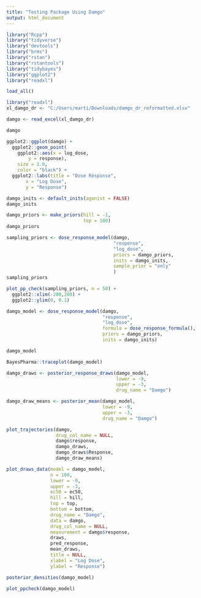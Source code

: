 ```yaml
---
title: "Testing Package Using Damgo"
output: html_document
---
```


```r
library("Rcpp")
library("tidyverse")
library("devtools")
library("brms")
library("rstan")
library("rstantools")
library("tidybayes")
library("ggplot2")
library("readxl")
```

```r
load_all()
```

```r
library("readxl")
xl_damgo_dr <- "C:/Users/marti/Downloads/damgo_dr_reformatted.xlsx"

damgo <- read_excel(xl_damgo_dr)

damgo
```

```r
ggplot2::ggplot(damgo) +
  ggplot2::geom_point(
    ggplot2::aes(x = log_dose,
        y = response),
    size = 1.0,
    color = "black") +
  ggplot2::labs(title = "Dose Response",
       x = "Log Dose",
       y = "Response")
```

```r
damgo_inits <- default_inits(agonist = FALSE)
damgo_inits
```

```r
damgo_priors <- make_priors(hill = -1, 
                            top = 100)
damgo_priors
```

```r
sampling_priors <- dose_response_model(damgo, 
                                       "response",
                                       "log_dose",
                                       priors = damgo_priors,
                                       inits = damgo_inits,
                                       sample_prior = "only"
                                       )
sampling_priors
```

```r
plot_pp_check(sampling_priors, n = 50) + 
  ggplot2::xlim(-200,200) +
  ggplot2::ylim(0, 0.1)
```

```r

damgo_model <- dose_response_model(damgo, 
                                   "response", 
                                   "log_dose",
                                   formula = dose_response_formula(),
                                   priors = damgo_priors,
                                   inits = damgo_inits)

damgo_model
```


```r
BayesPharma::traceplot(damgo_model)
```

```r
damgo_draws <- posterior_response_draws(damgo_model, 
                                        lower = -9, 
                                        upper = -3,
                                        drug_name = "Damgo")

damgo_draw_means <- posterior_mean(damgo_model,
                                   lower = -9, 
                                   upper = -3,
                                   drug_name = "Damgo")

plot_trajectories(damgo,
                  drug_col_name = NULL,
                  damgo$response,
                  damgo_draws,
                  damgo_draws$Response,
                  damgo_draw_means)
```


```r

plot_draws_data(model = damgo_model,
                n = 100,
                lower = -9,
                upper = -3,
                ec50 = ec50,
                hill = hill,
                top = top,
                bottom = bottom,
                drug_name = "Damgo",
                data = damgo,
                drug_col_name = NULL,
                measurement = damgo$response,
                draws,
                pred_response,
                mean_draws,
                title = NULL,
                xlabel = "Log Dose",
                ylabel = "Response")
```

```r
posterior_densities(damgo_model)
```

```r
plot_ppcheck(damgo_model)
```

